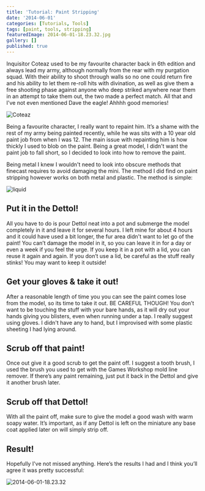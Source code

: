 ```yaml
---
title: 'Tutorial: Paint Stripping'
date: '2014-06-01'
categories: [Tutorials, Tools]
tags: [paint, tools, stripping]
featuredImage: 2014-06-01-18.23.32.jpg
gallery: []
published: true
---
```


Inquisitor Coteaz used to be my favourite character back in 6th edition and always lead my army, although normally from the rear with my purgation squad. With their ability to shoot through walls so no one could return fire and his ability to let them re-roll hits with divination, as well as give them a free shooting phase against anyone who deep striked anywhere near them in an attempt to take them out, the two made a perfect match. All that and I've not even mentioned Dave the eagle! Ahhhh good memories!

![Coteaz](DSC09951.jpg)

Being a favourite character, I really want to repaint him. It’s a shame with the rest of my army being painted recently, while he was sits with a 10 year old paint job from when I was 12\. The main issue with repainting him is how thickly I used to blob on the paint. Being a great model, I didn't want the paint job to fall short, so I decided to look into how to remove the paint.

Being metal I knew I wouldn't need to look into obscure methods that finecast requires to avoid damaging the mini. The method I did find on paint stripping however works on both metal and plastic. The method is simple:

![liquid](liquid.png)

## Put it in the Dettol!

All you have to do is pour Dettol neat into a pot and submerge the model completely in it and leave it for several hours. I left mine for about 4 hours and it could have used a bit longer, the fur area didn't want to let go of the paint! You can’t damage the model in it, so you can leave it in for a day or even a week if you feel the urge. If you keep it in a pot with a lid, you can reuse it again and again. If you don’t use a lid, be careful as the stuff really stinks! You may want to keep it outside!

## Get your gloves & take it out!

After a reasonable length of time you you can see the paint comes lose from the model, so its time to take it out. BE CAREFUL THOUGH! You don’t want to be touching the stuff with your bare hands, as it will dry out your hands giving you blisters, even when running under a tap. I really suggest using gloves. I didn't have any to hand, but I improvised with some plastic sheeting I had lying around.

## Scrub off that paint!

Once out give it a good scrub to get the paint off. I suggest a tooth brush, I used the brush you used to get with the Games Workshop mold line remover. If there’s any paint remaining, just put it back in the Dettol and give it another brush later.

## Scrub off that Dettol!

With all the paint off, make sure to give the model a good wash with warm soapy water. It’s important, as if any Dettol is left on the miniature any base coat applied later on will simply strip off.

## Result!

Hopefully I've not missed anything. Here’s the results I had and I think you’ll agree it was pretty successful:

![2014-06-01-18.23.32](2014-06-01-18.23.32.jpg)
